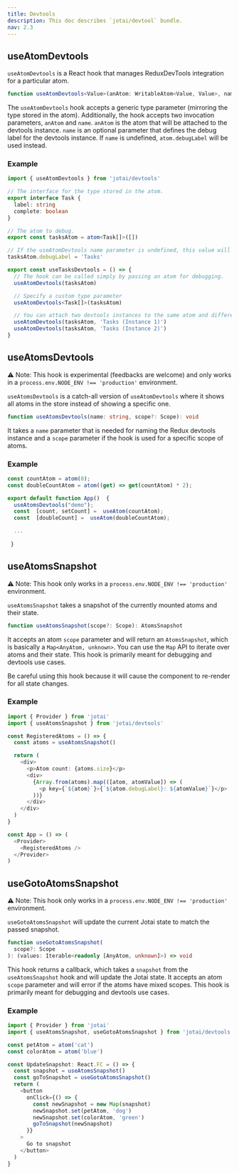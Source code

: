 ```yaml
---
title: Devtools
description: This doc describes `jotai/devtool` bundle.
nav: 2.3
---
```


## useAtomDevtools

`useAtomDevtools` is a React hook that manages ReduxDevTools integration for a particular atom.

```ts
function useAtomDevtools<Value>(anAtom: WritableAtom<Value, Value>, name?: string): void
```

The `useAtomDevtools` hook accepts a generic type parameter (mirroring the type stored in the atom). Additionally, the hook accepts two invocation parameters, `anAtom` and `name`.
`anAtom` is the atom that will be attached to the devtools instance. `name` is an optional parameter that defines the debug label for the devtools instance. If `name` is undefined, `atom.debugLabel` will be used instead.

### Example

```typescript
import { useAtomDevtools } from 'jotai/devtools'

// The interface for the type stored in the atom.
export interface Task {
  label: string
  complete: boolean
}

// The atom to debug.
export const tasksAtom = atom<Task[]>([])

// If the useAtomDevtools name parameter is undefined, this value will be used instead.
tasksAtom.debugLabel = 'Tasks'

export const useTasksDevtools = () => {
  // The hook can be called simply by passing an atom for debugging.
  useAtomDevtools(tasksAtom)

  // Specify a custom type parameter
  useAtomDevtools<Task[]>(tasksAtom)

  // You can attach two devtools instances to the same atom and differentiate them with custom names.
  useAtomDevtools(tasksAtom, 'Tasks (Instance 1)')
  useAtomDevtools(tasksAtom, 'Tasks (Instance 2)')
}
```

## useAtomsDevtools

⚠️ Note: This hook is experimental (feedbacks are welcome) and only works in a `process.env.NODE_ENV !== 'production'` environment.

`useAtomsDevtools` is a catch-all version of `useAtomDevtools` where it shows all atoms in the store instead of showing a specific one.
```ts
function useAtomsDevtools(name: string, scope?: Scope): void
```
It takes a `name` parameter that is needed for naming the Redux devtools instance and a `scope` parameter if the hook is used for a specific scope of atoms.

### Example
```ts
const countAtom = atom(0);
const doubleCountAtom = atom((get) => get(countAtom) * 2);

export default function App()  {
  useAtomsDevtools("demo");
  const  [count, setCount] =  useAtom(countAtom);
  const  [doubleCount] =  useAtom(doubleCountAtom);

  ...
  
 }
```
<CodeSandbox id="3xobn" />

## useAtomsSnapshot

⚠️ Note: This hook only works in a `process.env.NODE_ENV !== 'production'` environment.

`useAtomsSnapshot` takes a snapshot of the currently mounted atoms and their state.

```ts
function useAtomsSnapshot(scope?: Scope): AtomsSnapshot
```

It accepts an atom `scope` parameter and will return an `AtomsSnapshot`, which is basically a `Map<AnyAtom, unknown>`. You can use the `Map` API to iterate over atoms and their state.
This hook is primarily meant for debugging and devtools use cases.

Be careful using this hook because it will cause the component to re-render for all state changes.

### Example

```ts
import { Provider } from 'jotai'
import { useAtomsSnapshot } from 'jotai/devtools'

const RegisteredAtoms = () => {
  const atoms = useAtomsSnapshot()

  return (
    <div>
      <p>Atom count: {atoms.size}</p>
      <div>
        {Array.from(atoms).map(([atom, atomValue]) => (
          <p key={`${atom}`}>{`${atom.debugLabel}: ${atomValue}`}</p>
        ))}
      </div>
    </div>
  )
}

const App = () => (
  <Provider>
    <RegisteredAtoms />
  </Provider>
)
```

## useGotoAtomsSnapshot

⚠️ Note: This hook only works in a `process.env.NODE_ENV !== 'production'` environment.

`useGotoAtomsSnapshot` will update the current Jotai state to match the passed snapshot.

```ts
function useGotoAtomsSnapshot(
  scope?: Scope
): (values: Iterable<readonly [AnyAtom, unknown]>) => void
```

This hook returns a callback, which takes a `snapshot` from the `useAtomsSnapshot` hook and will update the Jotai state. It accepts an atom `scope` parameter and will error if the atoms have mixed scopes.
This hook is primarily meant for debugging and devtools use cases.

### Example

```ts
import { Provider } from 'jotai'
import { useAtomsSnapshot, useGotoAtomsSnapshot } from 'jotai/devtools'

const petAtom = atom('cat')
const colorAtom = atom('blue')

const UpdateSnapshot: React.FC = () => {
  const snapshot = useAtomsSnapshot()
  const goToSnapshot = useGotoAtomsSnapshot()
  return (
    <button
      onClick={() => {
        const newSnapshot = new Map(snapshot)
        newSnapshot.set(petAtom, 'dog')
        newSnapshot.set(colorAtom, 'green')
        goToSnapshot(newSnapshot)
      }}
    >
      Go to snapshot
    </button>
  )
}
```

